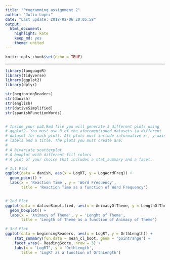 ```yaml
---
title: "Programming assignment 2"
author: "Julio Lopez"
date: "Last update: 2018-02-06 20:05:58"
output:
  html_document:
    highlight: kate
    keep_md: yes
    theme: united
---
```


```r
knitr::opts_chunk$set(echo = TRUE)
```

---
```r
library(languageR)
library(tidyverse)
library(ggplot2)
library(dplyr)

str(beginningReaders)
str(danish)
str(english)
str(dativeSimplified)
str(spanishFunctionWords)


# Inside your pa2.Rmd file you will generate 3 different plots using
# ggplot2. You must use 3 of the aforementioned datasets (a different
# dataset for each plot). All plots must include informative x-, y-axis
# labels and a title. The plots you must create are:
#
# A bivariate scatterplot
# A boxplot with different fill colors
# A plot of your choice that includes a stat_summary and a facet.

# 1st Plot
ggplot(data = danish, aes(x = LogRT, y = LogWordFreq)) +
  geom_point() +
  labs(x = 'Reaction Time', y = 'Word Frequency', 
       title = 'Reaction Time as a function of Word Frequency')


# 2nd Plot
ggplot(data = dativeSimplified, aes(x = AnimacyOfTheme, y = LengthOfTheme, fill = AnimacyOfTheme)) +
  geom_boxplot() +
  labs(x = 'Animacy of Theme', y = 'Lenght of Theme', 
       title = 'Length of Theme as a function of Animacy of Theme')

# 3rd Plot
ggplot(data = beginningReaders, aes(x = LogRT, y = OrthLength)) +
    stat_summary(fun.data = mean_cl_boot, geom = 'pointrange') +
    facet_wrap(~ ReadingScore, nrow = 3) +
    labs(x = 'LogRT', y = 'OrthLength', 
       title = 'LogRT as a function of OrthLength')
```
